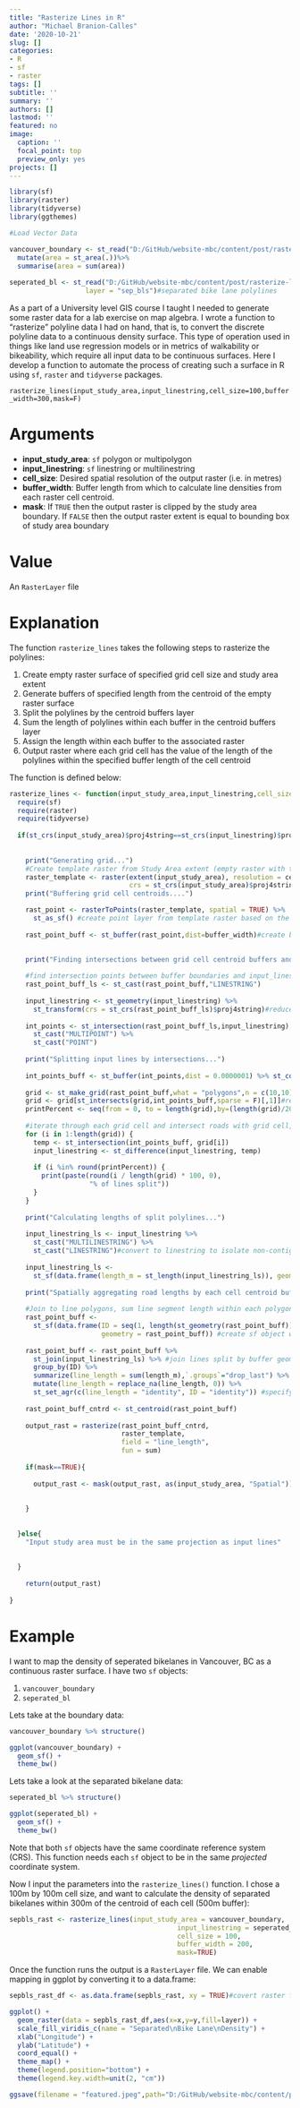 ```yaml
---
title: "Rasterize Lines in R"
author: "Michael Branion-Calles"
date: '2020-10-21'
slug: []
categories:
- R
- sf
- raster
tags: []
subtitle: ''
summary: ''
authors: []
lastmod: ''
featured: no
image:
  caption: ''
  focal_point: top
  preview_only: yes
projects: []
---
```


```r
library(sf)
library(raster)
library(tidyverse)
library(ggthemes)

#Load Vector Data

vancouver_boundary <- st_read("D:/GitHub/website-mbc/content/post/rasterize-lines-in-r",layer = "VanCT") %>% # census tract polygon
  mutate(area = st_area(.))%>%
  summarise(area = sum(area))  
  
seperated_bl <- st_read("D:/GitHub/website-mbc/content/post/rasterize-lines-in-r",
                   layer = "sep_bls")#separated bike lane polylines

```

As a part of a University level GIS course I taught I needed to generate some raster data for a lab exercise on map algebra. I wrote a function to "rasterize" polyline data I had on hand, that is, to convert the discrete polyline data to a continuous density surface. This type of operation used in things like land use regression models or in metrics of walkability or bikeability, which require all input data to be continuous surfaces. Here I develop a function to automate the process of creating such a surface in R using `sf`, `raster` and `tidyverse` packages. 

`rasterize_lines(input_study_area,input_linestring,cell_size=100,buffer_width=300,mask=F)`

# Arguments

- **input_study_area**: `sf` polygon or multipolygon
- **input_linestring**: `sf` linestring or multilinestring
- **cell_size**: Desired spatial resolution of the output raster (i.e. in metres)
- **buffer_width**: Buffer length from which to calculate line densities from each raster cell centroid. 
- **mask**: If `TRUE` then the output raster is clipped by the study area boundary. If `FALSE` then the output raster extent is equal to bounding box of study area boundary

# Value 

An `RasterLayer` file  

# Explanation

The function `rasterize_lines` takes the following steps to rasterize the polylines: 

1. Create empty raster surface of specified grid cell size and study area extent
2. Generate buffers of specified length from the centroid of the empty raster surface
3. Split the polylines by the centroid buffers layer
4. Sum the length of polylines within each buffer in the centroid buffers layer
5. Assign the length within each buffer to the associated raster
6. Output raster where each grid cell has the value of the length of the polylines within the specified buffer length of the cell centroid

The function is defined below:

```r
rasterize_lines <- function(input_study_area,input_linestring,cell_size=100,buffer_width=300,mask=F){
  require(sf)
  require(raster)
  require(tidyverse)
  
  if(st_crs(input_study_area)$proj4string==st_crs(input_linestring)$proj4string){ #check that both study area and polyline files are in the same coordinate system and projection
    
    
    print("Generating grid...")
    #Create template raster from Study Area extent (empty raster with the extent of the study area, and cell size as indicated)
    raster_template <- raster(extent(input_study_area), resolution = cell_size,
                              crs = st_crs(input_study_area)$proj4string)
    print("Buffering grid cell centroids....")

    rast_point <- rasterToPoints(raster_template, spatial = TRUE) %>% 
      st_as_sf() #create point layer from template raster based on the centroid 
    
    rast_point_buff <- st_buffer(rast_point,dist=buffer_width)#create buffers from raster cell centroids of specified width

    
    print("Finding intersections between grid cell centroid buffers and input lines...")
    
    #find intersection points between buffer boundaries and input_linestring (e.g. isolate buffers that actually intersect with polyline data)
    rast_point_buff_ls <- st_cast(rast_point_buff,"LINESTRING")
    
    input_linestring <- st_geometry(input_linestring) %>%
      st_transform(crs = st_crs(rast_point_buff_ls)$proj4string)#reduce size of dataset and ensure proj4strings are the same
    
    int_points <- st_intersection(rast_point_buff_ls,input_linestring) %>% #find intersection of road lines and centroid buffers
      st_cast("MULTIPOINT") %>%
      st_cast("POINT")
    
    print("Splitting input lines by intersections...")
    
    int_points_buff <- st_buffer(int_points,dist = 0.0000001) %>% st_combine() #buffer points to very small distance
    
    grid <- st_make_grid(rast_point_buff,what = "polygons",n = c(10,10))#split bounding box of polygon into grid
    grid <- grid[st_intersects(grid,int_points_buff,sparse = F)[,1]]#remove grid cells that do not intersect with the roads
    printPercent <- seq(from = 0, to = length(grid),by=(length(grid)/20))
    
    #iterate through each grid cell and intersect roads with grid cell, split the line geometry within that cell by the intersection buffers
    for (i in 1:length(grid)) {
      temp <- st_intersection(int_points_buff, grid[i])
      input_linestring <- st_difference(input_linestring, temp)
      
      if (i %in% round(printPercent)) {
        print(paste(round(i / length(grid) * 100, 0),
                    "% of lines split"))
      }
    }
    
    print("Calculating lengths of split polylines...")
    
    input_linestring_ls <- input_linestring %>%
      st_cast("MULTILINESTRING") %>%
      st_cast("LINESTRING")#convert to linestring to isolate non-contiguous lines
    
    input_linestring_ls <-
      st_sf(data.frame(length_m = st_length(input_linestring_ls)), geometry = input_linestring_ls) #calculate each line segment length
    
    print("Spatially aggregating road lengths by each cell centroid buffer")
    
    #Join to line polygons, sum line segment length within each polygon
    rast_point_buff <-
      st_sf(data.frame(ID = seq(1, length(st_geometry(rast_point_buff))),
                       geometry = rast_point_buff)) #create sf object with the geometry of the point buffer
    
    rast_point_buff <- rast_point_buff %>%
      st_join(input_linestring_ls) %>% #join lines split by buffer geometry and associated lengths to the buffer it falls within (e.g. points buffer is the target layer, input lines are join layer)
      group_by(ID) %>%
      summarize(line_length = sum(length_m),`.groups`="drop_last") %>%
      mutate(line_length = replace_na(line_length, 0)) %>% 
      st_set_agr(c(line_length = "identity", ID = "identity")) #specify attribute-geometry relationship to avoid warning since we already know line_length represents the value over the entire geometry
    
    rast_point_buff_cntrd <- st_centroid(rast_point_buff)
    
    output_rast = rasterize(rast_point_buff_cntrd,
                            raster_template,
                            field = "line_length",
                            fun = sum)
    
    if(mask==TRUE){
      
      output_rast <- mask(output_rast, as(input_study_area, "Spatial"))
      
      
    }
    
    
  }else{
    "Input study area must be in the same projection as input lines"
    
    
  }
  
    return(output_rast)
  
}

```


# Example

I want to map the density of seperated bikelanes in Vancouver, BC as a continuous raster surface. I have two `sf` objects: 

  1. `vancouver_boundary`
  2. `seperated_bl`


Lets take at the boundary data:

```r

vancouver_boundary %>% structure()

ggplot(vancouver_boundary) +
  geom_sf() + 
  theme_bw()
```

Lets take a look at the separated bikelane data:

```r

seperated_bl %>% structure()

ggplot(seperated_bl) +
  geom_sf() + 
  theme_bw()

```

Note that both `sf` objects have the same coordinate reference system (CRS). This function needs each `sf` object to be in the same _projected_ coordinate system.  

Now I input the parameters into the `rasterize_lines()` function. I chose a 100m by 100m cell size, and want to calculate the density of separated bikelanes within 300m of the centroid of each cell (500m buffer):


```r

sepbls_rast <- rasterize_lines(input_study_area = vancouver_boundary,
                                          input_linestring = seperated_bl,
                                          cell_size = 100,
                                          buffer_width = 200,
                                          mask=TRUE)


```


Once the function runs the output is a `RasterLayer` file. We can enable mapping in ggplot by converting it to a data.frame:  


```r
sepbls_rast_df <- as.data.frame(sepbls_rast, xy = TRUE)#covert raster file to dataframe to enable mapping in ggplot
```

```r
ggplot() +
  geom_raster(data = sepbls_rast_df,aes(x=x,y=y,fill=layer)) + 
  scale_fill_viridis_c(name = "Separated\nBike Lane\nDensity") +
  xlab("Longitude") + 
  ylab("Latitude") +
  coord_equal() + 
  theme_map() +
  theme(legend.position="bottom") +
  theme(legend.key.width=unit(2, "cm"))
```

```r
ggsave(filename = "featured.jpeg",path="D:/GitHub/website-mbc/content/post/rasterize-lines-in-r",units = "in",height = 5,width = 5,dpi = 250,device = "jpeg")
```
